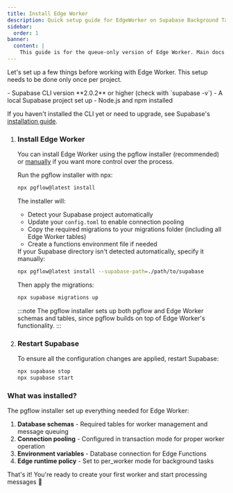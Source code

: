 ```yaml
---
title: Install Edge Worker
description: Quick setup guide for EdgeWorker on Supabase Background Tasks. Configure connection pooling, migrations, and environment in 5 simple steps.
sidebar:
  order: 1
banner:
  content: |
    This guide is for the queue-only version of Edge Worker. Main docs are <a href="/getting-started/">here</a>
---
```



Let's set up a few things before working with Edge Worker.
This setup needs to be done only once per project.

<Aside type="caution" title="Prerequisites">
- Supabase CLI version **2.0.2** or higher (check with `supabase -v`)
- A local Supabase project set up
- Node.js and npm installed

If you haven't installed the CLI yet or need to upgrade, see Supabase's [installation guide](https://supabase.com/docs/guides/cli).
</Aside>

<Steps>

1. ### Install Edge Worker

    You can install Edge Worker using the pgflow installer (recommended) or [manually](/how-to/manual-installation/) if you want more control over the process.

    Run the pgflow installer with npx:

    ```bash frame="none"
    npx pgflow@latest install
    ```

    The installer will:
    - Detect your Supabase project automatically
    - Update your `config.toml` to enable connection pooling
    - Copy the required migrations to your migrations folder (including all Edge Worker tables)
    - Create a functions environment file if needed

    <Aside>
    If your Supabase directory isn't detected automatically, specify it manually:

    ```bash frame="none"
    npx pgflow@latest install --supabase-path=./path/to/supabase
    ```
    </Aside>

    Then apply the migrations:

    ```bash frame="none"
    npx supabase migrations up
    ```

    :::note
    The pgflow installer sets up both pgflow and Edge Worker schemas and tables, since pgflow builds on top of Edge Worker's functionality.
    :::

1. ### Restart Supabase

    To ensure all the configuration changes are applied, restart Supabase:

    ```bash frame="none"
    npx supabase stop
    npx supabase start
    ```

</Steps>

### What was installed?

The pgflow installer set up everything needed for Edge Worker:

1. **Database schemas** - Required tables for worker management and message queuing
2. **Connection pooling** - Configured in transaction mode for proper worker operation
3. **Environment variables** - Database connection for Edge Functions
4. **Edge runtime policy** - Set to per_worker mode for background tasks

That's it! You're ready to create your first worker and start processing messages 🥳
